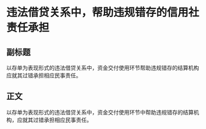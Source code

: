 # 违法借贷关系中，帮助违规错存的信用社责任承担
## 副标题
以存单为表现形式的违法借贷关系中，资金交付使用环节帮助违规错存的结算机构应就其过错承担相应民事责任。
## 正文
以存单为表现形式的违法借贷关系中，资金交付使用环节中帮助违规错存的结算机构，应就其过错承担相应民事责任。